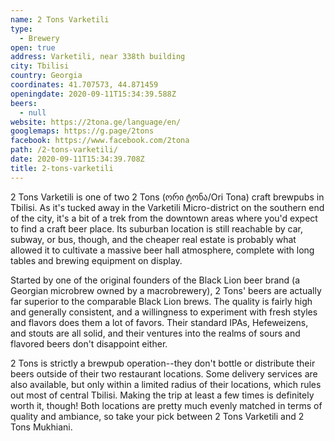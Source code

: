 ```yaml
---
name: 2 Tons Varketili
type:
  - Brewery
open: true
address: Varketili, near 338th building
city: Tbilisi
country: Georgia
coordinates: 41.707573, 44.871459
openingdate: 2020-09-11T15:34:39.588Z
beers:
  - null
website: https://2tona.ge/language/en/
googlemaps: https://g.page/2tons
facebook: https://www.facebook.com/2tona
path: /2-tons-varketili/
date: 2020-09-11T15:34:39.708Z
title: 2-tons-varketili
---
```

2 Tons Varketili is one of two 2 Tons (ორი ტონა/Ori Tona) craft brewpubs in Tbilisi. As it's tucked away in the Varketili Micro-district on the southern end of the city, it's a bit of a trek from the downtown areas where you'd expect to find a craft beer place. Its suburban location is still reachable by car, subway, or bus, though, and the cheaper real estate is probably what allowed it to cultivate a massive beer hall atmosphere, complete with long tables and brewing equipment on display.

Started by one of the original founders of the Black Lion beer brand (a Georgian microbrew owned by a macrobrewery), 2 Tons' beers are actually far superior to the comparable Black Lion brews. The quality is fairly high and generally consistent, and a willingness to experiment with fresh styles and flavors does them a lot of favors. Their standard IPAs, Hefeweizens, and stouts are all solid, and their ventures into the realms of sours and flavored beers don't disappoint either. 

2 Tons is strictly a brewpub operation--they don't bottle or distribute their beers outside of their two restaurant locations. Some delivery services are also available, but only within a limited radius of their locations, which rules out most of central Tbilisi. Making the trip at least a few times is definitely worth it, though! Both locations are pretty much evenly matched in terms of quality and ambiance, so take your pick between 2 Tons Varketili and 2 Tons Mukhiani. 